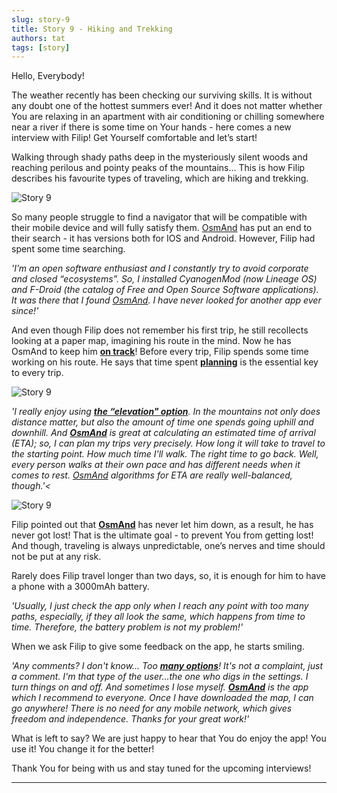 ```yaml
---
slug: story-9
title: Story 9 - Hiking and Trekking
authors: tat
tags: [story]
---
```


Hello, Everybody!

The weather recently has been checking our surviving skills. It is without any doubt one of the hottest summers ever! And it does not matter whether You are relaxing in an apartment with air conditioning or chilling somewhere near a river if there is some time on Your hands - here comes a new interview with Filip! Get Yourself comfortable and let’s start!

Walking through shady paths deep in the mysteriously silent woods and reaching perilous and pointy peaks of the mountains... This is how Filip describes his favourite types of traveling, which are hiking and trekking.


![Story 9](./1.jpg)

<!--truncate-->

So many people struggle to find a navigator that will be compatible with their mobile device and will fully satisfy them. <a href="https://osmand.net/">OsmAnd</a> has put an end to their search - it has versions both for IOS and Android. However, Filip had spent some time searching.

_'I’m an open software enthusiast and I constantly try to avoid corporate and closed “ecosystems”. So, I installed CyanogenMod (now Lineage OS) and F-Droid (the catalog of Free and Open Source Software applications). It was there that I found <a href="https://osmand.net/">OsmAnd</a>. I have never looked for another app ever since!'_

And even though Filip does not remember his first trip, he still recollects looking at a paper map, imagining his route in the mind. Now he has OsmAnd to keep him <a href="https://osmand.net/features/navigation">**on track**</a>! Before every trip, Filip spends some time working on his route. He says that time spent <a href="https://osmand.net/features/trip-planning">**planning**</a> is the essential key to every trip.

![Story 9](./2.jpg)

_'I really enjoy using  <a href="https://www.youtube.com/watch?v=roMNNJPHDvc"><b>the “elevation" option</b></a>. In the mountains not only does distance matter, but also the amount of time one spends going uphill and downhill. And <a href="https://osmand.net/"><b>OsmAnd</b></a> is great at calculating an estimated time of arrival (ETA); so, I can plan my trips very precisely. How long it will take to travel to the starting point. How much time I'll walk. The right time to go back. Well, every person walks at their own pace and has different needs when it comes to rest. <a href="https://osmand.net/">OsmAnd</a> algorithms for ETA are really well-balanced, though.'<_

![Story 9](./3.jpg)

Filip pointed out that <a href="https://osmand.net/"><b>OsmAnd</b></a> has never let him down, as a result, he has never got lost! That is the ultimate goal - to prevent You from getting lost! And though, traveling is always unpredictable, one’s nerves and time should not be put at any risk.

Rarely does Filip travel longer than two days, so, it is enough for him to have a phone with a 3000mAh battery.

_'Usually, I just check the app only when I reach any point with too many paths, especially, if they all look the same, which happens from time to time. Therefore, the battery problem is not my problem!'_

When we ask Filip to give some feedback on the app, he starts smiling.

_'Any comments? I don't know... Too <a href="https://osmand.net/features"><b>many options</b></a>! It's not a complaint, just a comment. I'm that type of the user...the one who digs in the settings. I turn things on and off. And sometimes I lose myself. <a href="https://osmand.net/"><b>OsmAnd</b></a> is the app which I recommend to everyone. Once I have downloaded the map, I can go anywhere! There is no need for any mobile network, which gives freedom and independence. Thanks for your great work!'_

What is left to say? We are just happy to hear that You do enjoy the app! You use it! You change it for the better!

Thank You for being with us and stay tuned for the upcoming interviews!

_________________________________________________

<LinksSocial/>
<LinksTelegram/>

<AndroidStore/>
<AppleStore/>
